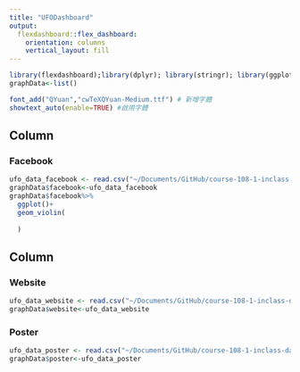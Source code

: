 ```yaml
---
title: "UFODashboard"
output: 
  flexdashboard::flex_dashboard:
    orientation: columns
    vertical_layout: fill
---
```


```r
library(flexdashboard);library(dplyr); library(stringr); library(ggplot2); library(plotly); library(lubridate); library(readr); library(tidyr); library(showtext); library(colorspace); library(scales); library(magick); library(sf); library(rmapshaper); library(osmdata)
graphData<-list()

font_add("QYuan","cwTeXQYuan-Medium.ttf") # 新增字體
showtext_auto(enable=TRUE) #啟用字體
```


Column {data-width=650}
-----------------------------------------------------------------------
### Facebook

```r
ufo_data_facebook <- read.csv("~/Documents/GitHub/course-108-1-inclass-datavisualization/shiny/ufo_data_facebook.csv")
graphData$facebook<-ufo_data_facebook
graphData$facebook%>%
  ggplot()+
  geom_violin(
    
  )
```

Column {data-width=350}
-----------------------------------------------------------------------


### Website

```r
ufo_data_website <- read.csv("~/Documents/GitHub/course-108-1-inclass-datavisualization/shiny/ufo_data_website.csv")
graphData$website<-ufo_data_website

```


### Poster

```r
ufo_data_poster <- read.csv("~/Documents/GitHub/course-108-1-inclass-datavisualization/shiny/ufo_data_poster.csv")
graphData$poster<-ufo_data_poster

```
